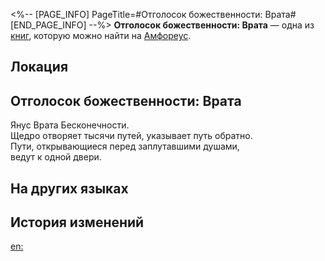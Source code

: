 <%-- [PAGE_INFO]
PageTitle=#Отголосок божественности: Врата#
[END_PAGE_INFO] --%>
{{Дополнить}}
{{Книга Инфобокс
|id           = 506
|partIds      = 190830
|Название     = 
|Изображение  = Предмет Книга Амфореус 3.png
|Мир          = Амфореус
|Томов        = 1
|Автор        = <!--нужно добавить-->
|Описание     = Воспоминания о чудесах титана. Лишь те, кому было даровано благословение, способны услышать священное эхо... Слушайте! Святилище на потаённой тропе отворяет свои врата.
|Том1         = {{tx}}
|Источник1    = {{tx|Отсутствует источник}}
|Персонажи    = 
|Фракции      = 
}}
'''Отголосок божественности: Врата''' — одна из [[Книги|книг]], которую можно найти на [[Амфореус]].

==Локация==
{{Отметка карты|<!--название карты-->|<!--id отметки-->}}

==Отголосок божественности: Врата==
Янус Врата Бесконечности.<br />
Щедро отворяет тысячи путей, указывает путь обратно.<br />
Пути, открывающиеся перед заплутавшими душами,<br />
ведут к одной двери.

==На других языках==
{{На других языках
|en   = Divine Echo: Passage
|zhs  = 神性的回响：门径
|zht  = 神性的迴響：門徑
|ja   = 神性の反響：門と道
|ko   = 신성의 메아리: 통로
|es   = Eco divino: la Senda
|fr   = Écho divin&nbsp;: Passage
|ru   = Отголосок божественности: Врата
|th   = แว่วเสียงศักดิ์สิทธิ์: ทรวาร
|vi   = Tiếng Vọng Thần Tính: Cánh Cổng
|de   = Göttliches Echo: Tore
|id   = Gema Ilahi: Perjalanan
|pt   = Eco Divino: Passagem
}}

==История изменений==
{{История изменений|3.5}}

[[en:]]